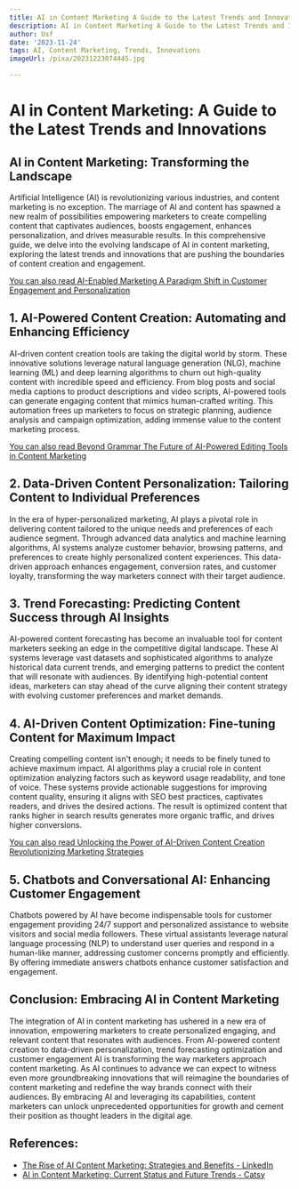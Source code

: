 ```yaml
---
title: AI in Content Marketing A Guide to the Latest Trends and Innovations
description: AI in Content Marketing A Guide to the Latest Trends and Innovations
author: Usf
date: '2023-11-24'
tags: AI, Content Marketing, Trends, Innovations
imageUrl: /pixa/20231223074445.jpg

---
```

# **AI in Content Marketing: A Guide  to the Latest Trends  and  Innovations**


##  AI in Content Marketing: Transforming the Landscape


Artificial Intelligence  (AI) is revolutionizing  various industries, and content marketing is no exception.  The marriage  of AI and content has spawned a new realm of possibilities empowering marketers to create compelling content that captivates audiences, boosts engagement, enhances personalization, and drives measurable results. In this comprehensive guide, we delve into the evolving landscape of AI in content  marketing, exploring  the latest trends  and innovations that are pushing the boundaries  of content creation and engagement.


[You can also read  AI-Enabled Marketing A Paradigm Shift in Customer Engagement and Personalization](AI-Enabled%20Marketing%20A%20Paradigm%20Shift%20in%20Customer%20Engagement%20and%20Personalization)


## **1. AI-Powered Content Creation: Automating and  Enhancing Efficiency**

AI-driven content creation tools are taking the digital world by storm. These innovative solutions leverage natural language generation (NLG), machine learning (ML) and deep learning algorithms to churn  out high-quality content with incredible speed and  efficiency.  From blog posts and social media captions to product descriptions and video scripts, AI-powered tools can generate engaging content that mimics human-crafted writing. This automation frees up marketers to focus on strategic planning, audience analysis and campaign optimization, adding immense value to the content marketing process.


[You can also read Beyond Grammar The Future of AI-Powered Editing Tools in  Content Marketing](Beyond%20Grammar%20The%20Future%20of%20AI-Powered%20Editing%20Tools%20in%20Content%20Marketing)


##  **2. Data-Driven Content Personalization: Tailoring Content to Individual Preferences**

In the era of hyper-personalized  marketing, AI plays a pivotal role in delivering content tailored to the unique needs and preferences of each  audience segment.  Through advanced  data analytics and machine  learning algorithms, AI systems analyze customer behavior, browsing patterns, and preferences to create highly personalized content  experiences. This  data-driven approach  enhances engagement, conversion rates, and customer loyalty, transforming the way marketers connect with their target audience.


## **3. Trend Forecasting: Predicting Content Success  through AI Insights**

AI-powered content forecasting has become an invaluable tool for content marketers seeking an edge in the competitive digital landscape. These AI systems leverage vast  datasets and  sophisticated algorithms to analyze historical data current trends, and emerging patterns to predict the content  that will resonate with audiences. By identifying high-potential content ideas, marketers can stay ahead of  the curve aligning their  content strategy with evolving  customer preferences and market demands.


##  **4. AI-Driven Content Optimization: Fine-tuning Content for Maximum Impact**

Creating  compelling content isn't enough; it needs to be finely tuned to achieve maximum impact. AI algorithms play a crucial role in content optimization analyzing factors such as keyword usage readability, and tone of voice. These systems provide actionable suggestions for improving content quality, ensuring it aligns with  SEO best practices, captivates readers, and drives the desired actions. The result is optimized content  that ranks higher in search results generates more organic  traffic, and drives higher conversions.


[You can also read Unlocking the Power of AI-Driven Content Creation Revolutionizing Marketing Strategies](Unlocking%20the%20Power%20of%20AI-Driven%20Content%20Creation%20Revolutionizing%20Marketing%20Strategies)


## **5. Chatbots and Conversational AI:  Enhancing Customer Engagement**

Chatbots powered by AI have become indispensable tools for customer engagement providing 24/7  support and personalized  assistance to website visitors and social media followers. These virtual assistants leverage natural  language processing (NLP) to understand user queries and respond  in a human-like manner, addressing customer concerns promptly and efficiently. By offering immediate  answers chatbots  enhance customer satisfaction and engagement.


## **Conclusion: Embracing AI in Content Marketing**

The integration of AI in content  marketing has ushered in a  new era of innovation, empowering marketers to  create personalized engaging,  and relevant  content that  resonates  with audiences. From AI-powered content creation to data-driven personalization, trend  forecasting optimization and customer engagement AI is  transforming the  way marketers approach content marketing.  As AI continues to advance we can expect to witness even  more groundbreaking innovations that will reimagine the boundaries of content marketing and redefine the way brands connect with  their  audiences. By embracing AI and leveraging its capabilities, content marketers can unlock  unprecedented opportunities for growth and cement their position as  thought  leaders in the digital age.

## References:
- [The Rise of AI Content Marketing: Strategies and Benefits - LinkedIn](https://www.linkedin.com/pulse/rise-ai-content-marketing-strategies-benefits-futuretrans-2spmf)
- [AI in Content Marketing: Current Status and Future Trends - Catsy](https://catsy.com/blog/ai-content-marketing/)

